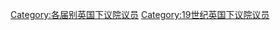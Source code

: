{{United Kingdom MPs by Parliament header|21}}
[[Category:各届别英国下议院议员|Category:各届别英国下议院议员]]
[[Category:19世纪英国下议院议员|Category:19世纪英国下议院议员]]